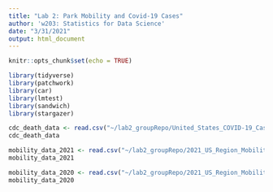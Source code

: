```yaml
---
title: "Lab 2: Park Mobility and Covid-19 Cases"
author: 'w203: Statistics for Data Science'
date: "3/31/2021"
output: html_document
---
```


```r
knitr::opts_chunk$set(echo = TRUE)
```
```r
library(tidyverse)
library(patchwork)
library(car)
library(lmtest)
library(sandwich)
library(stargazer)
```
```r
cdc_death_data <- read.csv("~/lab2_groupRepo/United_States_COVID-19_Cases_and_Deaths_by_State_over_Time.csv")
cdc_death_data
```
```r
mobility_data_2021 <- read.csv("~/lab2_groupRepo/2021_US_Region_Mobility_Report.csv")
mobility_data_2021
```
```r
mobility_data_2020 <- read.csv("~/lab2_groupRepo/2021_US_Region_Mobility_Report.csv")
mobility_data_2020
```

